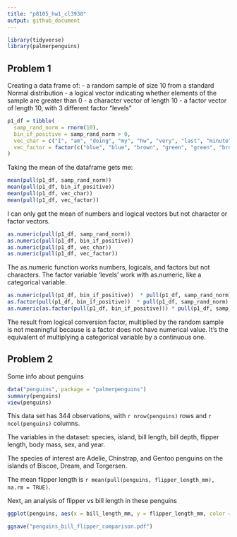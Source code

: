 ```yaml
---
title: "p8105_hw1_cl3938"
output: github_document
---
```


```r
library(tidyverse)
library(palmerpenguins)
```

## Problem 1

Creating a data frame of:
  - a random sample of size 10 from a standard Normal distribution
  - a logical vector indicating whether elements of the sample are greater than 0
  - a character vector of length 10
  - a factor vector of length 10, with 3 different factor “levels”
  
```r
p1_df = tibble(
  samp_rand_norm = rnorm(10),
  bin_if_positive = samp_rand_norm > 0,
  vec_char = c("I", "am", "doing", "my", "hw", "very", "last", "minute", "I'm", "sorry"),
  vec_factor = factor(c("blue", "blue", "brown", "green", "green", "brown", "brown", "brown", "brown", "blue"))
)

```
Taking the mean of the dataframe gets me:

```r
mean(pull(p1_df, samp_rand_norm))
mean(pull(p1_df, bin_if_positive))
mean(pull(p1_df, vec_char))
mean(pull(p1_df, vec_factor))
```

I can only get the mean of numbers and logical vectors but not character or factor vectors. 

```r
as.numeric(pull(p1_df, samp_rand_norm))
as.numeric(pull(p1_df, bin_if_positive))
as.numeric(pull(p1_df, vec_char))
as.numeric(pull(p1_df, vec_factor))
```

The as.numeric function works numbers, logicals, and factors but not characters. The factor variable 'levels' work with as.numeric, like a categorical variable. 

```r
as.numeric(pull(p1_df, bin_if_positive))  * pull(p1_df, samp_rand_norm)
as.factor(pull(p1_df, bin_if_positive))  * pull(p1_df, samp_rand_norm)
as.numeric(as.factor(pull(p1_df, bin_if_positive))) * pull(p1_df, samp_rand_norm)
```

The result from logical conversion factor, multiplied by the random sample is not meaningful because is a factor does not have numerical value. It's the equivalent of multiplying a categorical variable by a continuous one.

## Problem 2

Some info about penguins

```r
data("penguins", package = "palmerpenguins")
summary(penguins)
view(penguins)
```
This data set has 344 observations, with `r nrow(penguins)` rows and `r ncol(penguins)` columns. 

The variables in the dataset: species, island, bill length, bill depth, flipper length, body mass, sex, and year. 

The species of interest are Adelie, Chinstrap, and Gentoo penguins on the islands of Biscoe, Dream, and Torgersen.

The mean flipper length is `r mean(pull(penguins, flipper_length_mm), na.rm = TRUE)`. 

Next, an analysis of flipper vs bill length in these penguins
```r

ggplot(penguins, aes(x = bill_length_mm, y = flipper_length_mm, color = species)) + geom_point()

ggsave("penguins_bill_flipper_comparison.pdf")
```
